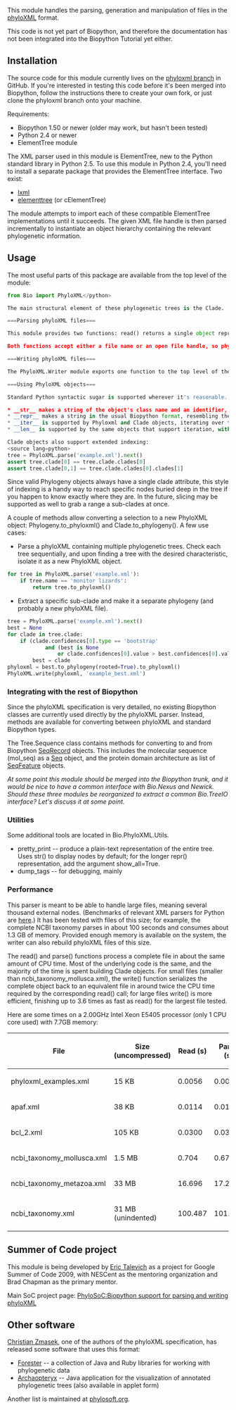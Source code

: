 This module handles the parsing, generation and manipulation of files in the [http://www.phyloxml.org/ phyloXML] format.

This code is not yet part of Biopython, and therefore the documentation has not been integrated into the Biopython Tutorial yet either.

==Installation==

The source code for this module currently lives on the [http://github.com/etal/biopython/tree/phyloxml phyloxml branch] in GitHub. If you're interested in testing this code before it's been merged into Biopython, follow the instructions there to create your own fork, or just clone the phyloxml branch onto your machine.

Requirements:
* Biopython 1.50 or newer (older may work, but hasn't been tested)
* Python 2.4 or newer
* ElementTree module

The XML parser used in this module is ElementTree, new to the Python standard library in Python 2.5. To use this module in Python 2.4, you'll need to install a separate package that provides the ElementTree interface. Two exist:
* [http://codespeak.net/lxml/ lxml]
* [http://effbot.org/zone/element-index.htm elementtree] (or cElementTree)

The module attempts to import each of these compatible ElementTree implementations until it succeeds. The given XML file handle is then parsed incrementally to instantiate an object hierarchy containing the relevant phylogenetic information.

==Usage==

The most useful parts of this package are available from the top level of the module:

<source lang=python>
from Bio import PhyloXML</python>

The main structural element of these phylogenetic trees is the Clade. 

===Parsing phyloXML files===

This module provides two functions: read() returns a single object representing the entire file's data, while parse() iteratively constructs and yields the phylogenetic trees contained in the file (there may be more than one).

Both functions accept either a file name or an open file handle, so phyloXML data can be also loaded from compressed files, StringIO objects, and so on.

===Writing phyloXML files===

The PhyloXML.Writer module exports one function to the top level of the package: write().

===Using PhyloXML objects===

Standard Python syntactic sugar is supported wherever it's reasonable.

* __str__ makes a string of the object's class name and an identifier, suitable for labeling a node in generated graph
* __repr__ makes a string in the usual Biopython format, resembling the object constructor call
* __iter__ is supported by Phyloxml and Clade objects, iterating over the contained phylogenies and sub-clades, respectively
* __len__ is supported by the same objects that support iteration, with expected results

Clade objects also support extended indexing:
<source lang=python>
tree = PhyloXML.parse('example.xml').next()
assert tree.clade[0] == tree.clade.clades[0]
assert tree.clade[0,1] == tree.clade.clades[0].clades[1]
</source>

Since valid Phylogeny objects always have a single clade attribute, this style of indexing is a handy way to reach specific nodes buried deep in the tree if you happen to know exactly where they are. In the future, slicing may be supported as well to grab a range a sub-clades at once.

A couple of methods allow converting a selection to a new PhyloXML object: Phylogeny.to_phyloxml() and Clade.to_phylogeny(). A few use cases:
* Parse a phyloXML containing multiple phylogenetic trees. Check each tree sequentially, and upon finding a tree with the desired characteristic, isolate it as a new PhyloXML object.
<source lang=python>
for tree in PhyloXML.parse('example.xml'):
    if tree.name == 'monitor lizards':
        return tree.to_phyloxml()
</source>
* Extract a specific sub-clade and make it a separate phylogeny (and probably a new phyloXML file).
<source lang=python>
tree = PhyloXML.parse('example.xml').next()
best = None
for clade in tree.clade:
    if (clade.confidences[0].type == 'bootstrap'
            and (best is None
                or clade.confidences[0].value > best.confidences[0].value)):
        best = clade
phyloxml = best.to_phylogeny(rooted=True).to_phyloxml()
PhyloXML.write(phyloxml, 'example_best.xml')
</source>

===Integrating with the rest of Biopython===

Since the phyloXML specification is very detailed, no existing Biopython classes are currently used directly by the phyloXML parser. Instead, methods are available for converting between phyloXML and standard Biopython types.

The Tree.Sequence class contains methods for converting to and from Biopython [[SeqRecord]] objects. This includes the molecular sequence (mol_seq) as a [[Seq]] object, and the protein domain architecture as list of [[SeqFeature]] objects.

''At some point this module should be merged into the Biopython trunk, and it would be nice to have a common interface with Bio.Nexus and Newick. Should these three modules be reorganized to extract a common Bio.TreeIO interface? Let's discuss it at some point.''

===Utilities===

Some additional tools are located in Bio.PhyloXML.Utils.

* pretty_print -- produce a plain-text representation of the entire tree. Uses str() to display nodes by default; for the longer repr() representation, add the argument show_all=True.
* dump_tags -- for debugging, mainly

===Performance===

This parser is meant to be able to handle large files, meaning several thousand external nodes. (Benchmarks of relevant XML parsers for Python are [http://effbot.org/zone/celementtree.htm#benchmarks here].) It has been tested with files of this size; for example, the complete NCBI taxonomy parses in about 100 seconds and consumes about 1.3 GB of memory. Provided enough memory is available on the system, the writer can also rebuild phyloXML files of this size.

The read() and parse() functions process a complete file in about the same amount of CPU time. Most of the underlying code is the same, and the majority of the time is spent building Clade objects. For small files (smaller than ncbi_taxonomy_mollusca.xml), the write() function serializes the complete object back to an equivalent file in around twice the CPU time required by the corresponding read() call; for large files write() is more efficient, finishing up to 3.6 times as fast as read() for the largest file tested.

Here are some times on a 2.00GHz Intel Xeon E5405 processor (only 1 CPU core used) with 7.7GB memory:

{| border="1" padding="0"
|-
!File !! Size (uncompressed) !! Read (s) !! Parse (s) !! Write (s)
|-
|phyloxml_examples.xml
|15 KB
|0.0056
|0.0054
|0.0103
|-
|apaf.xml
|38 KB
|0.0114
|0.0113
|0.0252
|-
|bcl_2.xml
|105 KB
|0.0300
|0.0300
|0.0455
|-
|ncbi_taxonomy_mollusca.xml
|1.5 MB
|0.704
|0.678
|0.686
|-
|ncbi_taxonomy_metazoa.xml
|33 MB
|16.696
|17.275
|9.051
|-
|ncbi_taxonomy.xml
|31 MB (unindented)
|100.487
|101.503
|27.104
|}

==Summer of Code project==

This module is being developed by [[User:EricTalevich|Eric Talevich]] as a project for Google Summer of Code 2009, with NESCent as the mentoring organization and Brad Chapman as the primary mentor.

Main SoC project page: [https://www.nescent.org/wg_phyloinformatics/PhyloSoC:Biopython_support_for_parsing_and_writing_phyloXML PhyloSoC:Biopython support for parsing and writing phyloXML]

==Other software==

[http://monochrome-effect.net/ Christian Zmasek], one of the authors of the phyloXML specification, has released some software that uses this format:

* [http://www.phylosoft.org/forester/ Forester] -- a collection of Java and Ruby libraries for working with phylogenetic data
* [http://www.phylosoft.org/archaeopteryx/ Archaopteryx] -- Java application for the visualization of annotated phylogenetic trees (also available in applet form)

Another list is maintained at [http://www.phylosoft.org/ phylosoft.org].